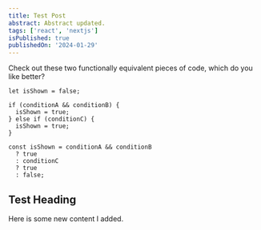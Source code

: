 ```yaml
---
title: Test Post
abstract: Abstract updated.
tags: ['react', 'nextjs']
isPublished: true
publishedOn: '2024-01-29'
---
```


Check out these two functionally equivalent pieces of code, which do you like better?

```
let isShown = false;

if (conditionA && conditionB) {
  isShown = true;
} else if (conditionC) {
  isShown = true;
}

const isShown = conditionA && conditionB
  ? true
  : conditionC
  ? true
  : false;
```

<Sandpack />

<h2 id="test-heading">Test Heading</h2>

Here is some new content I added.
